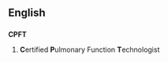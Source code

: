 ==English==

==={{initialism-old|en}}===
'''CPFT'''

# {{context|medicine}} '''C'''ertified '''P'''ulmonary Function '''T'''echnologist
